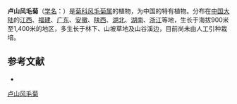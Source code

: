 {{Speciesbox
| name = 卢山风毛菊
| status = 
| status_system = 
| image =
| genus = Saussurea
| species = bullockii
| authority = Dunn in Journ.
}}

'''卢山风毛菊'''（[[学名|学名]]：{{lang|la|''Saussurea bullockii''}}）是[[菊科|菊科]][[风毛菊属|风毛菊属]]的植物，为中国的特有植物。分布在[[中国大陆|中国大陆]]的[[江西|江西]]、[[福建|福建]]、[[广东|广东]]、[[安徽|安徽]]、[[陕西|陕西]]、[[湖北|湖北]]、[[湖南|湖南]]、[[浙江|浙江]]等地，生长于海拔900米至1,400米的地区，多生长于林下、山坡草地及山谷溪边，目前尚未由人工引种栽培。

== 参考文献 ==
<div class="references-small">
* {{cite web| url =http://www.bioinfo.cn/db05/KmzwSpecies.php?action=view&id=3693| title =卢山风毛菊| work =《中国高等植物数据库全库》| publisher =中国科学院微生物研究所| author =昆明植物研究所| accessdate =2009-02-24| deadurl =yes| archiveurl =https://web.archive.org/web/20160305072421/http://www.bioinfo.cn/db05/KmzwSpecies.php?action=view&id=3693| archivedate =2016-03-05}}
</div>
{{Taxonbar|from=Q10910041}}

[[Category:风毛菊属|卢山风毛菊]]


{{植物小作品}}